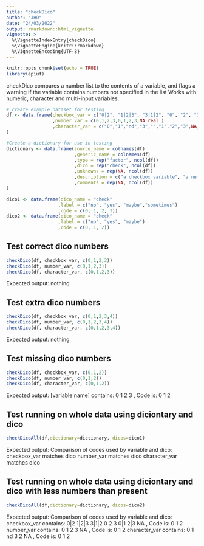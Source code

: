 ```yaml
---
title: "checkDico"
author: "JHD"
date: "24/03/2022"
output: rmarkdown::html_vignette
vignette: >
  %\VignetteIndexEntry{checkDico}
  %\VignetteEngine{knitr::rmarkdown}
  %\VignetteEncoding{UTF-8}
---
```



```r
knitr::opts_chunk$set(echo = TRUE)
library(epiuf)

```

checkDico compares a number list to the contents of a variable, and flags a warning if the variable contains numbers not specified in the list Works with numeric, character and multi-input variables.

```r

# create example dataset for testing
df <- data.frame(checkbox_var = c("0|2", "1|2|3", "3|1|2", "0", "2", "3", "0|1", "2|3", NA_character_)
                 ,number_var = c(0,1,2,3,0,1,2,3,NA_real_)
                 ,character_var = c("0","1","nd","3","","1","2","3",NA_character_)
)

#Create a dictionary for use in testing
dictionary <- data.frame(source_name = colnames(df)
                         ,generic_name = colnames(df)
                         ,type = rep("factor", ncol(df))
                         ,dico = rep("check", ncol(df))
                         ,unknowns = rep(NA, ncol(df))
                         ,description = c("a checkbox variable", "a numeric variable", "a character variable")
                         ,comments = rep(NA, ncol(df))
)

dico1 <- data.frame(dico_name = "check"
                   ,label = c("no", "yes", "maybe","sometimes")
                   ,code = c(0, 1, 2, 3))
dico2 <- data.frame(dico_name = "check"
                   ,label = c("no", "yes", "maybe")
                   ,code = c(0, 1, 2))
```


## Test correct dico numbers 
```r
checkDico(df, checkbox_var, c(0,1,2,3))
checkDico(df, number_var, c(0,1,2,3))
checkDico(df, character_var, c(0,1,2,3))
``` 

Expected output: nothing


## Test extra dico numbers 
```r
checkDico(df, checkbox_var, c(0,1,2,3,4))
checkDico(df, number_var, c(0,1,2,3,4))
checkDico(df, character_var, c(0,1,2,3,4))
``` 

Expected output: nothing


## Test missing dico numbers 
```r
checkDico(df, checkbox_var, c(0,1,2))
checkDico(df, number_var, c(0,1,2))
checkDico(df, character_var, c(0,1,2))
``` 

Expected output: 
[variable name] contains: 0 1 2 3 , Code is: 0 1 2

## Test running on whole data using diciontary and dico
```r
checkDicoAll(df,dictionary=dictionary, dicos=dico1)
``` 
Expected output:
Comparison of codes used by variable and dico:
checkbox_var matches dico 
number_var matches dico 
character_var matches dico 

## Test running on whole data using diciontary and dico with less numbers than present
```r
checkDicoAll(df,dictionary=dictionary, dicos=dico2)
```
Expected output:
Comparison of codes used by variable and dico:
checkbox_var contains: 0|2 1|2|3 3|1|2 0 2 3 0|1 2|3 NA , Code is: 0 1 2 
number_var contains: 0 1 2 3 NA , Code is: 0 1 2 
character_var contains: 0 1 nd 3  2 NA , Code is: 0 1 2 